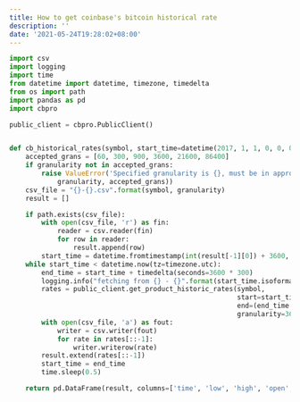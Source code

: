 ```yaml
---
title: How to get coinbase's bitcoin historical rate
description: ''
date: '2021-05-24T19:28:02+08:00'
---
```


```python
import csv
import logging
import time
from datetime import datetime, timezone, timedelta
from os import path
import pandas as pd
import cbpro

public_client = cbpro.PublicClient()


def cb_historical_rates(symbol, start_time=datetime(2017, 1, 1, 0, 0, 0, 0, tzinfo=timezone.utc), granularity=3600):
    accepted_grans = [60, 300, 900, 3600, 21600, 86400]
    if granularity not in accepted_grans:
        raise ValueError('Specified granularity is {}, must be in approved values: {}'.format(
            granularity, accepted_grans))
    csv_file = "{}-{}.csv".format(symbol, granularity)
    result = []

    if path.exists(csv_file):
        with open(csv_file, 'r') as fin:
            reader = csv.reader(fin)
            for row in reader:
                result.append(row)
        start_time = datetime.fromtimestamp(int(result[-1][0]) + 3600, tz=timezone.utc)
    while start_time < datetime.now(tz=timezone.utc):
        end_time = start_time + timedelta(seconds=3600 * 300)
        logging.info("fetching from {} - {}".format(start_time.isoformat(), end_time.isoformat()))
        rates = public_client.get_product_historic_rates(symbol,
                                                         start=start_time.isoformat(),
                                                         end=(end_time - timedelta(seconds=1)).isoformat(),
                                                         granularity=3600)
        with open(csv_file, 'a') as fout:
            writer = csv.writer(fout)
            for rate in rates[::-1]:
                writer.writerow(rate)
        result.extend(rates[::-1])
        start_time = end_time
        time.sleep(0.5)

    return pd.DataFrame(result, columns=['time', 'low', 'high', 'open', 'close', 'volume'])
```
